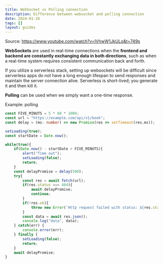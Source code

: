 ```yaml
---
title: WebSocket vs Polling connection
description: Difference between websocket and polling connection
date: 2024-01-26
tags: []
layout: guides
---
```

Source: https://www.youtube.com/watch?v=IVhwW1JkULo&t=749s

**WebSockets** are used in real-time connections when the **frontend and backend are constantly exchanging data in both directions**, such as when a real-time system requires consistent communication back and forth.

If you utilize a serverless stack, setting up websockets will be difficult since serverless apps do not have a long enough lifespan to send responses and maintain the server connection alive. Serverless is short-lived; you generate it and then kill it. 

**Polling** can be used when we simply want a one-time response.

Example: polling

```ts
const FIVE_MINUTS = 5 * 60 * 1000;
const url = "https://example.com/api/v1/book";
const delay = (ms: number) => new Promise(res => setTimeout(res,ms));

setLoading(true);
const startDate = Date.now();

while(true){
    if(Date.now() - startDate > FIVE_MINUTS){
        alert("Time out");
        setLoading(false);
        return;
    }
    const delayPromise = delay(500);
    try{
        const res = await fetch(url);
        if(res.status === 404){
            await delayPromise;
            continue;
        }
        if(!res.ok){
            throw new Error(`Http request failed with status: ${res.status}`);
        }
        const data = await res.json();
        console.log("data", data);
    } catch(err) {
        console.error(err);
    } finally {
        setLoading(false);
        return;
    }
    await delayPromise;
}
```

